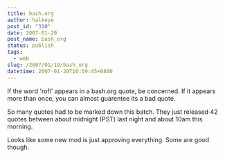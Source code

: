 ```yaml
---
title: bash.org
author: halkeye
post_id: "310"
date: 2007-01-20
post_name: bash_org
status: publish
tags:
  - web
slug: /2007/01/19/bash_org
datetime: 2007-01-20T10:59:45+0800
---
```


If the word 'rofl' appears in a bash.org quote, be concerned.
If it appears more than once, you can almost guarentee its a bad quote.


So many quotes had to be marked down this batch. They just released 42 quotes between about midnight (PST) last night and about 10am this morning.

Looks like some new mod is just approving everything. Some are good though.